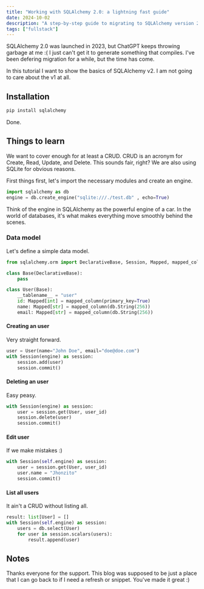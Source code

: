 ```yaml
---
title: "Working with SQLAlchemy 2.0: a lightning fast guide"
date: 2024-10-02
description: "A step-by-step guide to migrating to SQLAlchemy version 2.0, covering installation, data modeling, and CRUD operations using SQLite."
tags: ["fullstack"]
---
```


SQLAlchemy 2.0 was launched in 2023, but ChatGPT keeps throwing garbage at me :(
I just can't get it to generate something that compiles.
I've been defering migration for a while, but the time has come.

In this tutorial I want to show the basics of SQLAlchemy v2.
I am not going to care about the v1 at all.

## Installation

```bash
pip install sqlalchemy
```

Done.

## Things to learn

We want to cover enough for at least a CRUD.
CRUD is an acronym for Create, Read, Update, and Delete.
This sounds fair, right?
We are also using SQLite for obvious reasons.

First things first, let's import the necessary modules and create an engine.

```python
import sqlalchemy as db
engine = db.create_engine("sqlite:///./test.db" , echo=True)
```

Think of the engine in SQLAlchemy as the powerful engine of a car.
In the world of databases,
it's what makes everything move smoothly behind the scenes.

### Data model

Let's define a simple data model.

```python
from sqlalchemy.orm import DeclarativeBase, Session, Mapped, mapped_column

class Base(DeclarativeBase):
    pass

class User(Base):
    __tablename__ = "user"
    id: Mapped[int] = mapped_column(primary_key=True)
    name: Mapped[str] = mapped_column(db.String(256))
    email: Mapped[str] = mapped_column(db.String(256))
```

#### Creating an user

Very straight forward.

```python
user = User(name="John Doe", email="doe@doe.com")
with Session(engine) as session:
    session.add(user)
    session.commit()
```

#### Deleting an user

Easy peasy.

```python
with Session(engine) as session:
    user = session.get(User, user_id)
    session.delete(user)
    session.commit()
```

#### Edit user

If we make mistakes :)

```python
with Session(self.engine) as session:
    user = session.get(User, user_id)
    user.name = "Jhonzito"
    session.commit()
```

#### List all users

It ain't a CRUD without listing all.

```python
result: list[User] = []
with Session(self.engine) as session:
    users = db.select(User)
    for user in session.scalars(users):
        result.append(user)
```

## Notes

Thanks everyone for the support.
This blog was supposed to be just a place that
I can go back to if I need a refresh or snippet.
You've made it great :)
